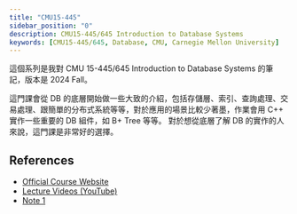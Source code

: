 ```yaml
---
title: "CMU15-445"
sidebar_position: "0"
description: CMU15-445/645 Introduction to Database Systems
keywords: [CMU15-445/645, Database, CMU, Carnegie Mellon University]
---
```


這個系列是我對 CMU 15-445/645 Introduction to Database Systems 的筆記，版本是 2024 Fall。

這門課會從 DB 的底層開始做一些大致的介紹，包括存儲層、索引、查詢處理、交易處理、跟簡單的分布式系統等等，對於應用的場景比較少著墨，作業會用 C++ 實作一些重要的 DB 組件，如 B+ Tree 等等。
對於想從底層了解 DB 的實作的人來說，這門課是非常好的選擇。

## References

- [Official Course Website](https://15445.courses.cs.cmu.edu/fall2024/)
- [Lecture Videos (YouTube)](https://www.youtube.com/playlist?list=PLSE8ODhjZXjYDBpQnSymaectKjxCy6BYq)
- [Note 1](https://zhenghe.gitbook.io/open-courses/cmu-15-445-645-database-systems/relational-data-model)
